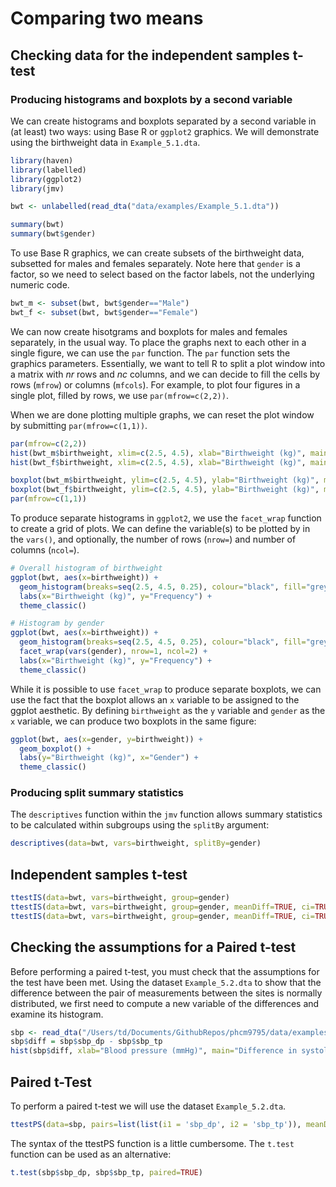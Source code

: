# Comparing two means

## Checking data for the independent samples t-test

### Producing histograms and boxplots by a second variable

We can create histograms and boxplots separated by a second variable in (at least) two ways: using Base R or `ggplot2` graphics. We will demonstrate using the birthweight data in `Example_5.1.dta`.

```r
library(haven)
library(labelled)
library(ggplot2)
library(jmv)

bwt <- unlabelled(read_dta("data/examples/Example_5.1.dta"))

summary(bwt)
summary(bwt$gender)
```

To use Base R graphics, we can create subsets of the birthweight data, subsetted for males and females separately. Note here that `gender` is a factor, so we need to select based on the factor labels, not the underlying numeric code.

```r
bwt_m <- subset(bwt, bwt$gender=="Male")
bwt_f <- subset(bwt, bwt$gender=="Female")
```

We can now create hisotgrams and boxplots for males and females separately, in the usual way. To place the graphs next to each other in a single figure, we can use the `par` function. The `par` function sets the graphics parameters. Essentially, we want to tell R to split a plot window into a matrix with *nr* rows and *nc* columns, and we can decide to fill the cells by rows (`mfrow`) or columns (`mfcols`). For example, to plot four figures in a single plot, filled by rows, we use `par(mfrow=c(2,2))`.

When we are done plotting multiple graphs, we can reset the plot window by submitting `par(mfrow=c(1,1))`.

```r
par(mfrow=c(2,2))
hist(bwt_m$birthweight, xlim=c(2.5, 4.5), xlab="Birthweight (kg)", main="Males")
hist(bwt_f$birthweight, xlim=c(2.5, 4.5), xlab="Birthweight (kg)", main="Females")

boxplot(bwt_m$birthweight, ylim=c(2.5, 4.5), ylab="Birthweight (kg)", main="Males")
boxplot(bwt_f$birthweight, ylim=c(2.5, 4.5), ylab="Birthweight (kg)", main="Females")
par(mfrow=c(1,1))
```

To produce separate histograms in `ggplot2`, we use the `facet_wrap` function to create a grid of plots. We can define the variable(s) to be plotted by in the `vars()`, and optionally, the number of rows (`nrow=`) and number of columns (`ncol=`).

```r
# Overall histogram of birthweight
ggplot(bwt, aes(x=birthweight)) + 
  geom_histogram(breaks=seq(2.5, 4.5, 0.25), colour="black", fill="grey") + 
  labs(x="Birthweight (kg)", y="Frequency") +
  theme_classic()

# Histogram by gender
ggplot(bwt, aes(x=birthweight)) + 
  geom_histogram(breaks=seq(2.5, 4.5, 0.25), colour="black", fill="grey") + 
  facet_wrap(vars(gender), nrow=1, ncol=2) +
  labs(x="Birthweight (kg)", y="Frequency") +
  theme_classic()
```

While it is possible to use `facet_wrap` to produce separate boxplots, we can use the fact that the boxplot allows an `x` variable to be assigned to the ggplot aesthetic. By defining `birthweight` as the `y` variable and `gender` as the `x` variable, we can produce two boxplots in the same figure:

```r
ggplot(bwt, aes(x=gender, y=birthweight)) +
  geom_boxplot() +
  labs(y="Birthweight (kg)", x="Gender") +
  theme_classic()
```


### Producing split summary statistics

The `descriptives` function within the `jmv` function allows summary statistics to be calculated within subgroups using the `splitBy` argument:

```r
descriptives(data=bwt, vars=birthweight, splitBy=gender)
```

## Independent samples t-test

```r
ttestIS(data=bwt, vars=birthweight, group=gender)
ttestIS(data=bwt, vars=birthweight, group=gender, meanDiff=TRUE, ci=TRUE)
ttestIS(data=bwt, vars=birthweight, group=gender, meanDiff=TRUE, ci=TRUE, welchs=TRUE)
```


## Checking the assumptions for a Paired t-test

Before performing a paired t-test, you must check that the assumptions for the test have been met. Using the dataset `Example_5.2.dta` to show that the difference between the pair of measurements between the sites is normally distributed, we first need to compute a new variable of the differences and examine its histogram.

```r
sbp <- read_dta("/Users/td/Documents/GithubRepos/phcm9795/data/examples/Example_5.2.dta")
sbp$diff = sbp$sbp_dp - sbp$sbp_tp
hist(sbp$diff, xlab="Blood pressure (mmHg)", main="Difference in systolic blood pressure")
```

 
## Paired t-Test

To perform a paired t-test we will use the dataset `Example_5.2.dta`.

```r
ttestPS(data=sbp, pairs=list(list(i1 = 'sbp_dp', i2 = 'sbp_tp')), meanDiff=TRUE, ci=TRUE)
```

The syntax of the ttestPS function is a little cumbersome. The `t.test` function can be used as an alternative:

```r
t.test(sbp$sbp_dp, sbp$sbp_tp, paired=TRUE)
```

